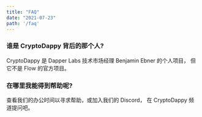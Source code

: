 ```yaml
---
title: "FAQ"
date: "2021-07-23"
path: '/faq'
---
```


### 谁是 CryptoDappy 背后的那个人?

CryptoDappy 是 Dapper Labs 技术市场经理 Benjamin Ebner 的个人项目，
但它不是 Flow 的官方项目。

### 在哪里我能得到帮助呢?

查看我们的办公时间以寻求帮助，或加入我们的 Discord，
在 CryptoDappy 频道提问吧。